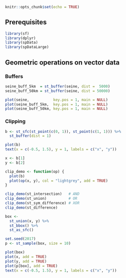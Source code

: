 ```r
knitr::opts_chunk$set(echo = TRUE)
```

## Prerequisites

```r
library(sf)
library(dplyr)
library(spData)
library(spDataLarge)
```

## Geometric operations on vector data

### Buffers

```r
seine_buff_5km  = st_buffer(seine, dist =  5000)
seine_buff_50km = st_buffer(seine, dist = 50000)
```

```r
plot(seine,           key.pos = 1, main = NULL)
plot(seine_buff_5km,  key.pos = 1, main = NULL)
plot(seine_buff_50km, key.pos = 1, main = NULL)
```

### Clipping

```r
b <- st_sfc(st_point(c(0, 1)), st_point(c(1, 1))) %>%
  st_buffer(dist = 1)

plot(b)
text(x = c(-0.5, 1.5), y = 1, labels = c("x", "y"))
```

```r
x <- b[1]
y <- b[2]

clip_demo <- function(op) {
  plot(b)
  plot(op(x, y), col = "lightgrey", add = TRUE)
}
```

```r
clip_demo(st_intersection)   # AND
clip_demo(st_union)          # OR
clip_demo(st_sym_difference) # XOR
clip_demo(st_difference)
```

```r
box <-
  st_union(x, y) %>%
  st_bbox() %>%
  st_as_sfc()

set.seed(2017)
p <- st_sample(box, size = 10)

plot(box)
plot(x, add = TRUE)
plot(y, add = TRUE)
plot(p[box], add = TRUE)
text(x = c(-0.5, 1.5), y = 1, labels = c("x", "y"))
```